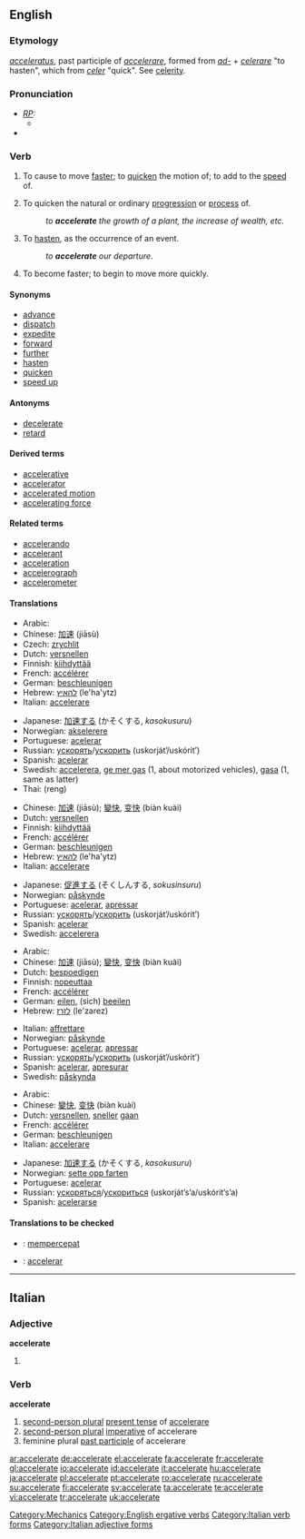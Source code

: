 ==English==

===Etymology===
{{L.}} ''[[acceleratus]]'', past participle of ''[[accelerare]]'', formed from ''[[ad-]]'' + ''[[celerare]]'' "to hasten", which from ''[[celer]]'' "quick". See [[celerity]].

===Pronunciation===
* ''[[RP]]:''
** {{IPA|/əkˈsɛləˌreɪt/}}
*{{audio|en-us-accelerate.ogg|Audio (US)}}


===Verb===
{{en-verb|accelerat|ing}}

# {{transitive}} To cause to move [[faster]]; to [[quicken]] the motion of; to add to the [[speed]] of.
# {{transitive}} To quicken the natural or ordinary [[progression]] or [[process]] of.
#: ''to '''accelerate''' the growth of a plant, the increase of wealth, etc.''
# {{transitive}} To [[hasten]], as the occurrence of an event.
#: ''to '''accelerate''' our departure''.
# {{intransitive}} To become faster; to begin to move more quickly.

====Synonyms====
* [[advance]]
* [[dispatch]]
* [[expedite]]
* [[forward]]
* [[further]]
* [[hasten]]
* [[quicken]]
* [[speed up]]

====Antonyms====
* [[decelerate]]
* [[retard]]

====Derived terms====
* [[accelerative]]
* [[accelerator]]
* [[accelerated motion]]
* [[accelerating force]]

====Related terms====
* [[accelerando]]
* [[accelerant]]
* [[acceleration]]
* [[accelerograph]]
* [[accelerometer]]

====Translations====
{{trans-top|to cause to move faster}}
*Arabic: {{Arab|[[تسريع]]}}
*Chinese: [[加速]] (jiāsù)
* Czech: [[zrychlit]]
*Dutch: [[versnellen]]
*Finnish: [[kiihdyttää]]
*French: [[accélérer]]
*German: [[beschleunigen]]
*Hebrew: [[להאיץ]] (le'ha'ytz)
*Italian: [[accelerare]]
{{trans-mid}}
*Japanese: [[加速する]] (かそくする, ''kasokusuru'')
*Norwegian: [[akselerere]]
*Portuguese: [[acelerar]]
*Russian: [[ускорять]]/[[ускорить]] (uskorját’/uskórit’)
*Spanish: [[acelerar]]
*Swedish: [[accelerera]], [[ge mer gas]] (1, about motorized vehicles), [[gasa]] (1, same as latter)
*Thai: {{Thai|[[เร่ง]]}} (reng)
{{trans-bottom}}

{{trans-top|to quicken natural or ordinary progression or process}}
*Chinese: [[加速]] (jiāsù); [[變快]], [[变快]] (biàn kuài)
*Dutch: [[versnellen]]
*Finnish: [[kiihdyttää]]
*French: [[accélérer]]
*German: [[beschleunigen]]
*Hebrew: [[להאיץ]] (le'ha'ytz)
*Italian: [[accelerare]]
{{trans-mid}}
*Japanese: [[促進する]] (そくしんする, ''sokusinsuru'')
*Norwegian: [[påskynde]]
*Portuguese: [[acelerar]], [[apressar]]
*Russian: [[ускорять]]/[[ускорить]] (uskorját’/uskórit’)
*Spanish: [[acelerar]]
*Swedish: [[accelerera]]
{{trans-bottom}}

{{trans-top|to hasten}}
*Arabic: {{Arab|[[إستعجال]]}}
*Chinese: [[加速]] (jiāsù); [[變快]], [[变快]] (biàn kuài)
*Dutch: [[bespoedigen]]
*Finnish: [[nopeuttaa]]
*French: [[accélérer]]
*German: [[eilen]], (sich) [[beeilen]]
*Hebrew: [[לזרז]] (le'zarez)
{{trans-mid}}
*Italian: [[affrettare]]
*Norwegian: [[påskynde]]
*Portuguese: [[acelerar]], [[apressar]]
*Russian: [[ускорять]]/[[ускорить]] (uskorját’/uskórit’)
*Spanish: [[acelerar]], [[apresurar]]
*Swedish: [[påskynda]]
{{trans-bottom}}

{{trans-top|to become faster}}
*Arabic: {{Arab|[[إسراع]]}}
*Chinese: [[變快]], [[变快]] (biàn kuài)
*Dutch: [[versnellen]], [[sneller]] [[gaan]]
*French: [[accélérer]]
*German: [[beschleunigen]]
*Italian: [[accelerare]]
{{trans-mid}}
*Japanese: [[加速する]] (かそくする, ''kasokusuru'')
*Norwegian: [[sette opp farten]]
*Portuguese: [[acelerar]]
*Russian: [[ускоряться]]/[[ускориться]] (uskorját’s’a/uskórit’s’a)
*Spanish: [[acelerarse]]
{{trans-bottom}}

====Translations to be checked====
{{checktrans}}
*{{ttbc|Indonesian}}: [[cepat|mempercepat]]
*{{ttbc|Interlingua}}: [[accelerar]]

[[Category:Mechanics]]
[[Category:English ergative verbs]]

----

==Italian==
===Adjective===
'''accelerate''' {{p}}
# {{feminine of|accelerato#Adjective|accelerato}}

===Verb===
'''accelerate'''

# [[second-person plural]] [[present tense]] of [[accelerare]]
# [[second-person plural]] [[imperative]] of accelerare
# feminine plural [[past participle]] of accelerare

[[Category:Italian verb forms]]
[[Category:Italian adjective forms]]

[[ar:accelerate]]
[[de:accelerate]]
[[el:accelerate]]
[[fa:accelerate]]
[[fr:accelerate]]
[[gl:accelerate]]
[[io:accelerate]]
[[id:accelerate]]
[[it:accelerate]]
[[hu:accelerate]]
[[ja:accelerate]]
[[pl:accelerate]]
[[pt:accelerate]]
[[ro:accelerate]]
[[ru:accelerate]]
[[su:accelerate]]
[[fi:accelerate]]
[[sv:accelerate]]
[[ta:accelerate]]
[[te:accelerate]]
[[vi:accelerate]]
[[tr:accelerate]]
[[uk:accelerate]]